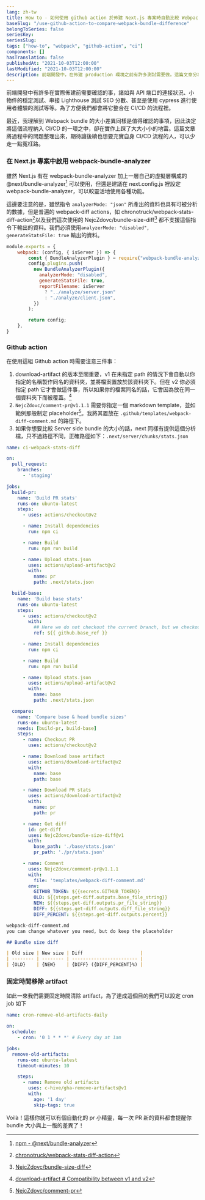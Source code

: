 ```yaml
---
lang: zh-tw
title: How to - 如何使用 github action 於佈建 Next.js 專案時自動比較 Webpack bundle 差異
baseSlug: "/use-github-action-to-compare-webpack-bundle-difference"
belongToSeries: false
seriesKey: 
seriesSlug:
tags: ["how-to", "webpack", "github-action", "ci"]
components: []
hasTranslation: false
publishedAt: "2021-10-03T12:00:00"
lastModified: "2021-10-03T12:00:00"
description: 前端開發中，在佈建 production 環境之前有許多測試需要做。這篇文章分享了如何使用 github action 自動比較功能分支與 production bundle 大小的差異。
---
```


前端開發中有許多在實際佈建前需要確認的事，諸如與 API 端口的連接狀況、小物件的穩定測試、串接 Lighthouse 測試 SEO 分數、甚至是使用 cypress 進行使用者體驗的測試等等。為了方便我們都會將它整合在 CI/CD 的流程裡。

最近，我理解到 Webpack bundle 的大小差異同樣是值得確認的事項，因此決定將這個流程納入 CI/CD 的一環之中，卻在實作上踩了大大小小的地雷。這篇文章將過程中的問題整理出來，期待讓後續也想要充實自身 CI/CD 流程的人，可以少走一點冤枉路。

### 在 Next.js 專案中啟用 webpack-bundle-analyzer

雖然 Next.js 有在 webpack-bundle-analyzer 加上一層自己的虛擬層構成的 @next/bundle-analyzer[^1] 可以使用，但還是建議在 next.config.js 裡設定 webpack-bundle-analyzer，可以較靈活地使用各種功能。

這邊要注意的是，雖然指令 `analyzerMode: "json"` 所產出的資料也具有可被分析的數據，但是普遍的 webpack-diff actions，如 chronotruck/webpack-stats-diff-action[^2]以及我們這次使用的 NejcZdovc/bundle-size-diff[^3] 都不支援這個指令下輸出的資料。我們必須使用`analyzerMode: "disabled", generateStatsFile: true` 輸出的資料。

```js
module.exports = {
	webpack: (config, { isServer }) => {
		const { BundleAnalyzerPlugin } = require("webpack-bundle-analyzer");
		config.plugins.push(
		  new BundleAnalyzerPlugin({
			analyzerMode: "disabled",
			generateStatsFile: true,
			reportFilename: isServer
			  ? "../analyze/server.json"
			  : "./analyze/client.json",
		  })
		);

		return config;
  	},
}

```

### Github action

在使用這組 Github action 時需要注意三件事：

1. download-artifact 的版本至關重要，v1 在未指定 path 的情況下會自動以你指定的名稱製作同名的資料夾，並將檔案置放於該資料夾下。但在 v2 你必須指定 path 它才會做這件事，所以如果你的檔案同名的話，它會因為放在同一個資料夾下而被覆蓋。[^4]
2. `NejcZdovc/comment-pr@v1.1.1` 需要你指定一個 markdown template，並如範例那般制定 placeholder[^5]。我將其置放在 `.github/templates/webpack-diff-comment.md` 的路徑下。
3. 如果你想要比較 Server side bundle 的大小的話，next 同樣有提供這個分析檔，只不過路徑不同，正確路徑如下：`.next/server/chunks/stats.json`

```yml
name: ci-webpack-stats-diff

on:
  pull_request:
    branches:
      - 'staging'

jobs:
  build-pr:
    name: 'Build PR stats'
    runs-on: ubuntu-latest
    steps:
      - uses: actions/checkout@v2

      - name: Install dependencies
        run: npm ci

      - name: Build
        run: npm run build

      - name: Upload stats.json
        uses: actions/upload-artifact@v2
        with:
          name: pr
          path: .next/stats.json

  build-base:
    name: 'Build base stats'
    runs-on: ubuntu-latest
    steps:
      - uses: actions/checkout@v2
        with:
          ## Here we do not checkout the current branch, but we checkout the base branch.
          ref: ${{ github.base_ref }}

      - name: Install dependencies
        run: npm ci

      - name: Build
        run: npm run build

      - name: Upload stats.json
        uses: actions/upload-artifact@v2
        with:
          name: base
          path: .next/stats.json

  compare:
    name: 'Compare base & head bundle sizes'
    runs-on: ubuntu-latest
    needs: [build-pr, build-base]
    steps:
      - name: Checkout PR
        uses: actions/checkout@v2

      - name: Download base artifact
        uses: actions/download-artifact@v2
        with:
          name: base
          path: base

      - name: Download PR stats
        uses: actions/download-artifact@v2
        with:
          name: pr
          path: pr

      - name: Get diff
        id: get-diff
        uses: NejcZdovc/bundle-size-diff@v1
        with:
          base_path: './base/stats.json'
          pr_path: './pr/stats.json'

      - name: Comment
        uses: NejcZdovc/comment-pr@v1.1.1
        with:
          file: 'templates/webpack-diff-comment.md'
        env:
          GITHUB_TOKEN: ${{secrets.GITHUB_TOKEN}}
          OLD: ${{steps.get-diff.outputs.base_file_string}}
          NEW: ${{steps.get-diff.outputs.pr_file_string}}
          DIFF: ${{steps.get-diff.outputs.diff_file_string}}
          DIFF_PERCENT: ${{steps.get-diff.outputs.percent}}

```

```md
webpack-diff-comment.md
you can change whatever you need, but do keep the placeholder

## Bundle size diff

| Old size | New size | Diff                     |
| -------- | -------- | ------------------------ |
| {OLD}    | {NEW}    | {DIFF} ({DIFF_PERCENT}%) |


```


### 固定時間移除 artifact

如此一來我們需要固定時間清除 artifact，為了達成這個目的我們可以設定 cron job 如下

```yml
name: cron-remove-old-artifacts-daily

on:
  schedule:
    - cron: '0 1 * * *' # Every day at 1am

jobs:
  remove-old-artifacts:
    runs-on: ubuntu-latest
    timeout-minutes: 10

    steps:
      - name: Remove old artifacts
        uses: c-hive/gha-remove-artifacts@v1
        with:
          age: '1 day'
          skip-tags: true
```

Voilà！這樣你就可以有個自動化的 pr 小精靈，每一次 PR 新的資料都會提醒你 bundle 大小與上一版的差異了！


[^1]: [npm - @next/bundle-analyzer](https://www.npmjs.com/package/@next/bundle-analyzer)
[^2]: [chronotruck/webpack-stats-diff-action](https://github.com/chronotruck/webpack-stats-diff-action/blob/dev/index.js)
[^3]: [NejcZdovc/bundle-size-diff](https://github.com/NejcZdovc/bundle-size-diff)
[^4]: [download-artifact # Compatibility between v1 and v2](https://github.com/actions/download-artifact#compatibility-between-v1-and-v2)
[^5]: [NejcZdovc/comment-pr](https://github.com/NejcZdovc/comment-pr)